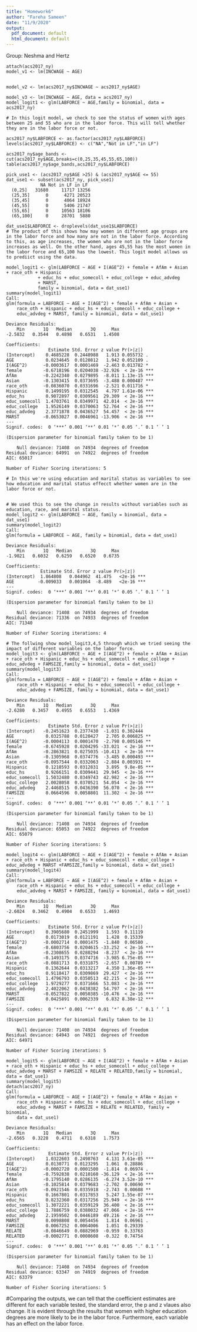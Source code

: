 ```yaml
---
title: "Homework6"
author: "Fareha Sameen"
date: "11/9/2020"
output:
  pdf_document: default
  html_document: default
---
```

Group: Neshma and Hertz 


```
attach(acs2017_ny)
model_v1 <- lm(INCWAGE ~ AGE)


model_v2 <- lm(acs2017_ny$INCWAGE ~ acs2017_ny$AGE)

model_v3 <- lm(INCWAGE ~ AGE, data = acs2017_ny)
model_logit1 <- glm(LABFORCE ~ AGE,family = binomial, data = acs2017_ny)
```
```
# In this logit model, we check to see the status of women with ages between 25 and 55 who are in the labor force. This will tell whether they are in the labor force or not. 

acs2017_ny$LABFORCE <- as.factor(acs2017_ny$LABFORCE)
levels(acs2017_ny$LABFORCE) <- c("NA","Not in LF","in LF")
```
```
acs2017_ny$age_bands <- cut(acs2017_ny$AGE,breaks=c(0,25,35,45,55,65,100))
table(acs2017_ny$age_bands,acs2017_ny$LABFORCE)

pick_use1 <- (acs2017_ny$AGE >25) & (acs2017_ny$AGE <= 55)
dat_use1 <- subset(acs2017_ny, pick_use1)
             NA Not in LF in LF
  (0,25]   31680     11717 13256
  (25,35]      0      4271 20523
  (35,45]      0      4064 18924
  (45,55]      0      5406 21747
  (55,65]      0     10563 18106
  (65,100]     0     28701  5880

dat_use1$LABFORCE <- droplevels(dat_use1$LABFORCE)
# The product of this shows how may women in different age groups are in the labor force and how many are not in the labor force. According to this, as age increases, the women who are not in the labor force increases as well. On the other hand, ages 45,55 has the most women in the labor force and 65,100 has the lowest. This logit model allows us to prediict using the data. 
```
```
model_logit1 <- glm(LABFORCE ~ AGE + I(AGE^2) + female + AfAm + Asian + race_oth + Hispanic 
            + educ_hs + educ_somecoll + educ_college + educ_advdeg 
            + MARST,
            family = binomial, data = dat_use1)
summary(model_logit1)
Call:
glm(formula = LABFORCE ~ AGE + I(AGE^2) + female + AfAm + Asian + 
    race_oth + Hispanic + educ_hs + educ_somecoll + educ_college + 
    educ_advdeg + MARST, family = binomial, data = dat_use1)

Deviance Residuals: 
    Min       1Q   Median       3Q      Max  
-2.5832   0.3544   0.4898   0.6531   1.4508  

Coefficients:
                Estimate Std. Error z value Pr(>|z|)    
(Intercept)    0.4685228  0.2448988   1.913 0.055732 .  
AGE            0.0234645  0.0120812   1.942 0.052109 .  
I(AGE^2)      -0.0003617  0.0001469  -2.463 0.013782 *  
female        -0.6718196  0.0204038 -32.926  < 2e-16 ***
AfAm          -0.2242340  0.0279895  -8.011 1.13e-15 ***
Asian         -0.1303415  0.0373695  -3.488 0.000487 ***
race_oth      -0.0836070  0.0331696  -2.521 0.011716 *  
Hispanic       0.1499195  0.0312545   4.797 1.61e-06 ***
educ_hs        0.9072897  0.0309561  29.309  < 2e-16 ***
educ_somecoll  1.4703761  0.0349971  42.014  < 2e-16 ***
educ_college   1.9526149  0.0370063  52.764  < 2e-16 ***
educ_advdeg    2.3771878  0.0436527  54.457  < 2e-16 ***
MARST         -0.0653027  0.0046961 -13.906  < 2e-16 ***
---
Signif. codes:  0 ‘***’ 0.001 ‘**’ 0.01 ‘*’ 0.05 ‘.’ 0.1 ‘ ’ 1

(Dispersion parameter for binomial family taken to be 1)

    Null deviance: 71408  on 74934  degrees of freedom
Residual deviance: 64991  on 74922  degrees of freedom
AIC: 65017

Number of Fisher Scoring iterations: 5

# In this we're using education and marital status as variables to see how education and marital status effecct whether women are in the labor force or not.  
```
```

# We used this to see the change in results without variables such as education, race, and marital status. 
model_logit2 <- glm(LABFORCE ~ AGE, family = binomial, data = dat_use1)
summary(model_logit2)
Call:
glm(formula = LABFORCE ~ AGE, family = binomial, data = dat_use1)

Deviance Residuals: 
    Min       1Q   Median       3Q      Max  
-1.9021   0.6032   0.6259   0.6520   0.6735  

Coefficients:
             Estimate Std. Error z value Pr(>|z|)    
(Intercept)  1.864808   0.044962  41.475   <2e-16 ***
AGE         -0.009033   0.001064  -8.489   <2e-16 ***
---
Signif. codes:  0 ‘***’ 0.001 ‘**’ 0.01 ‘*’ 0.05 ‘.’ 0.1 ‘ ’ 1

(Dispersion parameter for binomial family taken to be 1)

    Null deviance: 71408  on 74934  degrees of freedom
Residual deviance: 71336  on 74933  degrees of freedom
AIC: 71340

Number of Fisher Scoring iterations: 4

```
```
# The follwing show model_logit3,4,5 through which we tried seeing the impact of different variables on the labor force. 
model_logit3 <- glm(LABFORCE ~ AGE + I(AGE^2) + female + AfAm + Asian + race_oth + Hispanic + educ_hs + educ_somecoll + educ_college + educ_advdeg + FAMSIZE,family = binomial, data = dat_use1)
summary(model_logit3)
Call:
glm(formula = LABFORCE ~ AGE + I(AGE^2) + female + AfAm + Asian + 
    race_oth + Hispanic + educ_hs + educ_somecoll + educ_college + 
    educ_advdeg + FAMSIZE, family = binomial, data = dat_use1)

Deviance Residuals: 
    Min       1Q   Median       3Q      Max  
-2.6280   0.3457   0.4955   0.6553   1.4369  

Coefficients:
                Estimate Std. Error z value Pr(>|z|)    
(Intercept)   -0.2451623  0.2377430  -1.031 0.302444    
AGE            0.0325788  0.0120427   2.705 0.006825 ** 
I(AGE^2)      -0.0004113  0.0001470  -2.798 0.005146 ** 
female        -0.6745928  0.0204295 -33.021  < 2e-16 ***
AfAm          -0.2863821  0.0275035 -10.413  < 2e-16 ***
Asian         -0.1305968  0.0374776  -3.485 0.000493 ***
race_oth      -0.0957544  0.0332063  -2.884 0.003931 ** 
Hispanic       0.1218593  0.0312831   3.895  9.8e-05 ***
educ_hs        0.9266151  0.0309441  29.945  < 2e-16 ***
educ_somecoll  1.5032480  0.0349743  42.982  < 2e-16 ***
educ_college   2.0028058  0.0370521  54.054  < 2e-16 ***
educ_advdeg    2.4468515  0.0436390  56.070  < 2e-16 ***
FAMSIZE        0.0664596  0.0058801  11.302  < 2e-16 ***
---
Signif. codes:  0 ‘***’ 0.001 ‘**’ 0.01 ‘*’ 0.05 ‘.’ 0.1 ‘ ’ 1

(Dispersion parameter for binomial family taken to be 1)

    Null deviance: 71408  on 74934  degrees of freedom
Residual deviance: 65053  on 74922  degrees of freedom
AIC: 65079

Number of Fisher Scoring iterations: 5

```
```
model_logit4 <- glm(LABFORCE ~ AGE + I(AGE^2) + female + AfAm + Asian + race_oth + Hispanic + educ_hs + educ_somecoll + educ_college + educ_advdeg + MARST +FAMSIZE,family = binomial, data = dat_use1)
summary(model_logit4)
Call:
glm(formula = LABFORCE ~ AGE + I(AGE^2) + female + AfAm + Asian + 
    race_oth + Hispanic + educ_hs + educ_somecoll + educ_college + 
    educ_advdeg + MARST + FAMSIZE, family = binomial, data = dat_use1)

Deviance Residuals: 
    Min       1Q   Median       3Q      Max  
-2.6024   0.3462   0.4904   0.6533   1.4693  

Coefficients:
                Estimate Std. Error z value Pr(>|z|)    
(Intercept)    0.3905680  0.2451999   1.593  0.11119    
AGE            0.0173019  0.0121191   1.428  0.15339    
I(AGE^2)      -0.0002714  0.0001475  -1.840  0.06580 .  
female        -0.6803756  0.0204615 -33.252  < 2e-16 ***
AfAm          -0.2308655  0.0280294  -8.237  < 2e-16 ***
Asian         -0.1493175  0.0374716  -3.985 6.75e-05 ***
race_oth      -0.0881713  0.0331875  -2.657  0.00789 ** 
Hispanic       0.1362644  0.0313217   4.350 1.36e-05 ***
educ_hs        0.9118417  0.0309869  29.427  < 2e-16 ***
educ_somecoll  1.4796793  0.0350513  42.215  < 2e-16 ***
educ_college   1.9729277  0.0371666  53.083  < 2e-16 ***
educ_advdeg    2.4022062  0.0438382  54.797  < 2e-16 ***
MARST         -0.0527822  0.0050385 -10.476  < 2e-16 ***
FAMSIZE        0.0425891  0.0062339   6.832 8.38e-12 ***
---
Signif. codes:  0 ‘***’ 0.001 ‘**’ 0.01 ‘*’ 0.05 ‘.’ 0.1 ‘ ’ 1

(Dispersion parameter for binomial family taken to be 1)

    Null deviance: 71408  on 74934  degrees of freedom
Residual deviance: 64943  on 74921  degrees of freedom
AIC: 64971

Number of Fisher Scoring iterations: 5

```
```
model_logit5 <- glm(LABFORCE ~ AGE + I(AGE^2) + female + AfAm + Asian + race_oth + Hispanic + educ_hs + educ_somecoll + educ_college + educ_advdeg + MARST + FAMSIZE + RELATE + RELATED,family = binomial, data = dat_use1)
summary(model_logit5)
detach(acs2017_ny)
Call:
glm(formula = LABFORCE ~ AGE + I(AGE^2) + female + AfAm + Asian + 
    race_oth + Hispanic + educ_hs + educ_somecoll + educ_college + 
    educ_advdeg + MARST + FAMSIZE + RELATE + RELATED, family = binomial, 
    data = dat_use1)

Deviance Residuals: 
    Min       1Q   Median       3Q      Max  
-2.6565   0.3228   0.4711   0.6318   1.7573  

Coefficients:
                Estimate Std. Error z value Pr(>|z|)    
(Intercept)    1.0322603  0.2498763   4.131 3.61e-05 ***
AGE            0.0130771  0.0123295   1.061  0.28886    
I(AGE^2)      -0.0002720  0.0001500  -1.814  0.06974 .  
female        -0.7592838  0.0210160 -36.129  < 2e-16 ***
AfAm          -0.1795140  0.0286135  -6.274 3.52e-10 ***
Asian         -0.1025814  0.0379683  -2.702  0.00690 ** 
race_oth      -0.0921546  0.0335918  -2.743  0.00608 ** 
Hispanic       0.1667801  0.0317853   5.247 1.55e-07 ***
educ_hs        0.8232360  0.0317256  25.949  < 2e-16 ***
educ_somecoll  1.3072221  0.0359129  36.400  < 2e-16 ***
educ_college   1.7886759  0.0380032  47.066  < 2e-16 ***
educ_advdeg    2.1959502  0.0446189  49.216  < 2e-16 ***
MARST          0.0098808  0.0054456   1.814  0.06961 .  
FAMSIZE        0.0067252  0.0064006   1.051  0.29339    
RELATE        -0.0846649  0.0882969  -0.959  0.33763    
RELATED       -0.0002771  0.0008608  -0.322  0.74754    
---
Signif. codes:  0 ‘***’ 0.001 ‘**’ 0.01 ‘*’ 0.05 ‘.’ 0.1 ‘ ’ 1

(Dispersion parameter for binomial family taken to be 1)

    Null deviance: 71408  on 74934  degrees of freedom
Residual deviance: 63347  on 74919  degrees of freedom
AIC: 63379

Number of Fisher Scoring iterations: 5

```
#Comparing the outputs, we can tell that the coefficient estimates are different for each variable tested, the standard error, the p and z vlaues also change. It is evident through the results that women with higher education degrees are more likely to be in the labor force. Furthermore, each variable has an effect on the labor force. 
